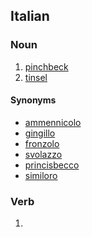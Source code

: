 {{also|orpellò}}

==Italian==

===Noun===
{{it-noun|m}}

# [[pinchbeck]]
# [[tinsel]]

====Synonyms====

* [[ammennicolo]]
* [[gingillo]]
* [[fronzolo]]
* [[svolazzo]]
* [[princisbecco]]
* [[similoro]]

===Verb===
{{head|it|verb form}}

# {{inflection of|orpellare||1|s|pres|indc|lang=it}}